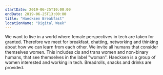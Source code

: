 ```yaml
---
startDate: 2019-06-25T10:00:00
endDate: 2019-06-25T13:00:00
title: "Haecksen Breakfast"
locationName: "Digital Week"
---
```


We want to live in a world where female perspectives in tech are taken for granted.
Therefore we meet for breakfast, chatting, networking and thinking about how we can learn from each other.
We invite all humans that consider themselves women.
This includes cis and trans women and non-binary humans, that see themselves in the label "woman".
Haecksen is a group of women interested and working in tech.
Breadrolls, snacks and drinks are provided.